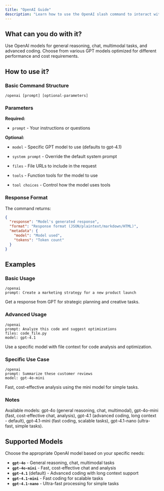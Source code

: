 ```yaml
---
title: "OpenAI Guide"
description: "Learn how to use the OpenAI slash command to interact with OpenAI's models"
---
```


## What can you do with it?

Use OpenAI models for general reasoning, chat, multimodal tasks, and advanced coding. Choose from various GPT models optimized for different performance and cost requirements.

## How to use it?

### Basic Command Structure
```
/openai [prompt] [optional-parameters]
```

### Parameters

**Required:**

- `prompt` - Your instructions or questions

**Optional:**

- `model` - Specific GPT model to use (defaults to gpt-4.1)

- `system prompt` - Override the default system prompt

- `files` - File URLs to include in the request

- `tools` - Function tools for the model to use

- `tool choices` - Control how the model uses tools

### Response Format

The command returns:
```json
{
  "response": "Model's generated response",
  "format": "Response format (JSON/plaintext/markdown/HTML)",
  "metadata": {
    "model": "Model used",
    "tokens": "Token count"
  }
}
```

## Examples

### Basic Usage
```
/openai
prompt: Create a marketing strategy for a new product launch
```
Get a response from GPT for strategic planning and creative tasks.

### Advanced Usage
```
/openai
prompt: Analyze this code and suggest optimizations
files: code_file.py
model: gpt-4.1
```
Use a specific model with file context for code analysis and optimization.

### Specific Use Case
```
/openai
prompt: Summarize these customer reviews
model: gpt-4o-mini
```
Fast, cost-effective analysis using the mini model for simple tasks.

### Notes

Available models: gpt-4o (general reasoning, chat, multimodal), gpt-4o-mini (fast, cost-effective chat, analysis), gpt-4.1 (advanced coding, long context - default), gpt-4.1-mini (fast coding, scalable tasks), gpt-4.1-nano (ultra-fast, simple tasks).

## Supported Models

Choose the appropriate OpenAI model based on your specific needs:

- **`gpt-4o`** - General reasoning, chat, multimodal tasks
- **`gpt-4o-mini`** - Fast, cost-effective chat and analysis
- **`gpt-4.1`** (default) - Advanced coding with long context support
- **`gpt-4.1-mini`** - Fast coding for scalable tasks
- **`gpt-4.1-nano`** - Ultra-fast processing for simple tasks